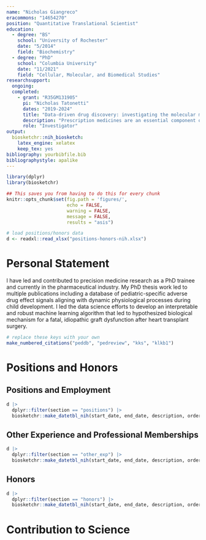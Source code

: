 ```yaml
---
name: "Nicholas Giangreco"
eracommons: "14654270"
position: "Quantitative Translational Scientist"
education:
  - degree: "BS"
    school: "University of Rochester"
    date: "5/2014"
    field: "Biochemistry"
  - degree: "PhD"
    school: "Columbia University"
    date: "11/2021"
    field: "Cellular, Molecular, and Biomedical Studies"
researchsupport:
  ongoing:
  completed:
    - grant: "R35GM131905"
      pi: "Nicholas Tatonetti"
      dates: "2019-2024"
      title: "Data-driven drug discovery: investigating the molecular mechanisms of safety and efficacy"
      description: "Prescription medicines are an essential component of modern medicine, however, while these medicines work well for some patients, they cause dangerous side effects in others. The lack of diversity in clinical trials means that these effects may disproportionately affect minorities and underrepresented patient populations. Using the electronic health records, I propose to investigate the reasons for adverse drug reactions in patients of different ages, sexes, genders, and ancestries."
      role: "Investigator"
output:
  biosketchr::nih_biosketch:
    latex_engine: xelatex
    keep_tex: yes
bibliography: yourbibfile.bib
bibliographystyle: apalike
---
```


```r
library(dplyr)
library(biosketchr)

## This saves you from having to do this for every chunk
knitr::opts_chunk$set(fig.path = 'figures/',
                      echo = FALSE, 
                      warning = FALSE, 
                      message = FALSE, 
                      results = "asis")

# load positions/honors data
d <- readxl::read_xlsx("positions-honors-nih.xlsx")

```

<!--
The structure of this skeleton should stay the same. Add your specifics :)
-->


# Personal Statement {-}

I have led and contributed to precision medicine research as a PhD trainee and currently in the pharmaceutical industry. My PhD thesis work led to multiple publications including a database of pediatric-specific adverse drug effect signals aligning with dynamic physiological processes during child development. I led the data science efforts to develop an interpretable and robust machine learning algorithm that led to hypothesized biological mechanism for a fatal, idiopathic graft dysfunction after heart transplant surgery.

```r
# replace these keys with your own
make_numbered_citations("peddb", "pedreview", "kks", "klkb1")
```


# Positions and Honors {-}

## Positions and Employment {-}
```r
d |> 
  dplyr::filter(section == "positions") |> 
  biosketchr::make_datetbl_nih(start_date, end_date, description, order)
```

## Other Experience and Professional Memberships {-}

```r
d |> 
  dplyr::filter(section == "other_exp") |>  
  biosketchr::make_datetbl_nih(start_date, end_date, description, order)
```

## Honors {-}

```r
d |> 
  dplyr::filter(section == "honors") |> 
  biosketchr::make_datetbl_nih(start_date, end_date, description, order, FALSE)
```

# Contribution to Science {-}

\begin{enumerate}

\item Side effects are significant safety concerns in pediatric drug treatment but are rarely captured during clinical trials and are severely underreported post-market. Moreover, variations in metabolism and physiology as children grow and develop complicate detection of drug safety signals across child development. We developed a novel machine learning approach for identifying ontogenic-mediated adverse event mechanisms. We then made a database of 500,000 drug safety signals, called KidSIDES, freely available and browsable by a web application.

```r
# replace these keys with your own
make_numbered_citations("peddb", "pedsim", "pedreview")
```


\item Primary graft dysfunction (PGD) is the leading cause of early mortality after heart transplant. Pre-transplant predictors of PGD remain elusive and its etiology remains unclear. A novel, patented machine learning algorithm identified pre-transplant level of KLKB1 is a robust predictor of post-transplant PGD. Our algorithm enabled the hypothesis that upregulation of coagulation cascade components of the kallikrein-kinin system (KKS) and downregulation of kininogen prior to transplant were associated with survival after transplant.

```r
# replace these keys with your own
make_numbered_citations("kks", "klkb1")
```

\end{enumerate}

<!--
Can include additional contributions like the ones above, starting each with
\item, followed by a short description, follwed by a chunk using 
`make_numbered_citations`. Make sure these all appear before `end{enumerate}`
-->




